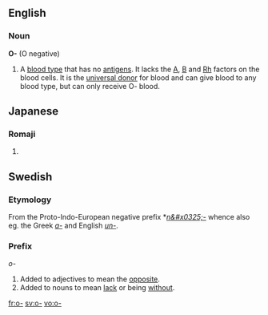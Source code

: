 ==English==
===Noun===
'''O-'''  (O negative)
#A [[blood type]] that has no [[antigen]]s.  It lacks the [[A]], [[B]] and [[Rh]] factors on the blood cells. It is the [[universal donor]] for blood and can give blood to any blood type, but can only receive O- blood.

== Japanese ==
{{ja-attention|Romaji header should be replaced with POS header|key=p}}
===Romaji===
{{romaji2|お-}}
# {{japdef|御-|prefix indicating that a word is honorific}}

==Swedish==

===Etymology===
From the Proto-Indo-European negative prefix *''[[n&#x0325;-]]'' whence also eg. the Greek ''[[a-]]'' and English ''[[un-]]''.

===Prefix===
''o-''
#Added to adjectives to mean the [[opposite]].
#Added to nouns to mean [[lack]] or being [[without]].

[[fr:o-]]
[[sv:o-]]
[[vo:o-]]